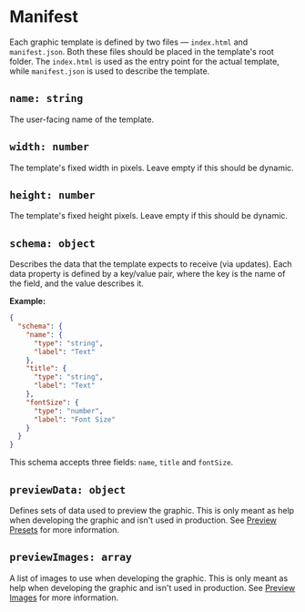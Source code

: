 # Manifest

Each graphic template is defined by two files — `index.html` and `manifest.json`. Both these files should be placed in the template's root folder. 
The `index.html` is used as the entry point for the actual template, while `manifest.json` is used to describe the template. 

## `name: string`

The user-facing name of the template.

## `width: number`

The template's fixed width in pixels. Leave empty if this should be dynamic.

## `height: number`

The template's fixed height pixels. Leave empty if this should be dynamic.

## `schema: object`

Describes the data that the template expects to receive (via updates). 
Each data property is defined by a key/value pair, where the key is the name of the field, and the value describes it.

**Example:**

```json
{
  "schema": {
    "name": {
      "type": "string",
      "label": "Text"
    },
    "title": {
      "type": "string",
      "label": "Text"
    },
    "fontSize": {
      "type": "number",
      "label": "Font Size"
    }
  }
}
````

This schema accepts three fields: `name`, `title` and `fontSize`. 

## `previewData: object`

Defines sets of data used to preview the graphic. This is only meant as help when developing the graphic and isn't used in production. See [Preview Presets](/docs/preview-presets) for more information.

## `previewImages: array`

A list of images to use when developing the graphic. This is only meant as help when developing the graphic and isn't used in production. See [Preview Images](/docs/preview-images) for more information.

